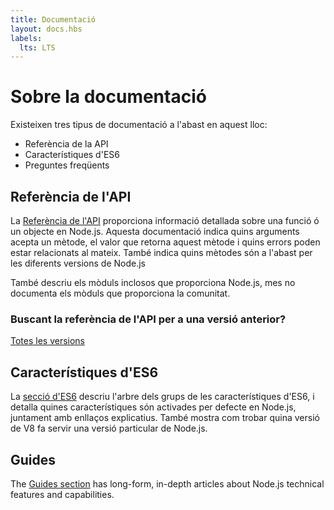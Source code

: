 ```yaml
---
title: Documentació
layout: docs.hbs
labels:
  lts: LTS
---
```


# Sobre la documentació

Existeixen tres tipus de documentació a l'abast en aquest lloc:

- Referència de la API
- Característiques d'ES6
- Preguntes freqüents

## Referència de l'API

La [Referència de l'API](https://nodejs.org/api/) proporciona informació detallada sobre una funció ó un objecte en Node.js. Aquesta
documentació indica quins arguments acepta un mètode, el valor que retorna aquest mètode i quins errors poden estar
relacionats al mateix. També indica quins mètodes són a l'abast per les diferents versions de Node.js

També descriu els mòduls inclosos que proporciona Node.js, mes no documenta els mòduls que proporciona la comunitat.

<div className="highlight-box">

### Buscant la referència de l'API per a una versió anterior?

<NodeApiVersionLinks />

[Totes les versions](https://nodejs.org/docs/)

</div>

## Característiques d'ES6

La [secció d'ES6](/en/docs/es6/) descriu l'arbre dels grups de les característiques d'ES6, i detalla quines
característiques són activades per defecte en Node.js, juntament amb enllaços explicatius. També mostra com trobar
quina versió de V8 fa servir una versió particular de Node.js.

## Guides

The [Guides section](/en/docs/guides/) has long-form, in-depth articles about Node.js technical features and capabilities.
